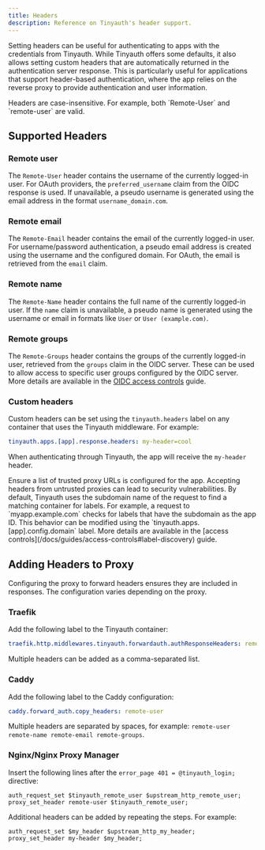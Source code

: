 ```yaml
---
title: Headers
description: Reference on Tinyauth's header support.
---
```


Setting headers can be useful for authenticating to apps with the credentials from Tinyauth. While Tinyauth offers some defaults, it also allows setting custom headers that are automatically returned in the authentication server response. This is particularly useful for applications that support header-based authentication, where the app relies on the reverse proxy to provide authentication and user information.

<Callout type="info">
  Headers are case-insensitive. For example, both `Remote-User` and
  `remote-user` are valid.
</Callout>

## Supported Headers

### Remote user

The `Remote-User` header contains the username of the currently logged-in user. For OAuth providers, the `preferred_username` claim from the OIDC response is used. If unavailable, a pseudo username is generated using the email address in the format `username_domain.com`.

### Remote email

The `Remote-Email` header contains the email of the currently logged-in user. For username/password authentication, a pseudo email address is created using the username and the configured domain. For OAuth, the email is retrieved from the `email` claim.

### Remote name

The `Remote-Name` header contains the full name of the currently logged-in user. If the `name` claim is unavailable, a pseudo name is generated using the username or email in formats like `User` or `User (example.com)`.

### Remote groups

The `Remote-Groups` header contains the groups of the currently logged-in user, retrieved from the `groups` claim in the OIDC server. These can be used to allow access to specific user groups configured by the OIDC server. More details are available in the [OIDC access controls](/docs/guides/access-controls.md#access-controls-using-oidc-groups) guide.

### Custom headers

Custom headers can be set using the `tinyauth.headers` label on any container that uses the Tinyauth middleware. For example:

```yaml
tinyauth.apps.[app].response.headers: my-header=cool
```

When authenticating through Tinyauth, the app will receive the `my-header` header.

<Callout type="warning">
  Ensure a list of trusted proxy URLs is configured for the app. Accepting
  headers from untrusted proxies can lead to security vulnerabilities.
</Callout>

<Callout type="info">
  By default, Tinyauth uses the subdomain name of the request to find a matching
  container for labels. For example, a request to `myapp.example.com` checks for
  labels that have the subdomain as the app ID. This behavior can be modified
  using the `tinyauth.apps.[app].config.domain` label. More details are
  available in the [access
  controls](/docs/guides/access-controls#label-discovery) guide.
</Callout>

## Adding Headers to Proxy

Configuring the proxy to forward headers ensures they are included in responses. The configuration varies depending on the proxy.

### Traefik

Add the following label to the Tinyauth container:

```yaml
traefik.http.middlewares.tinyauth.forwardauth.authResponseHeaders: remote-user # This can be a comma separated list of more headers you will like to copy like the custom ones you set
```

Multiple headers can be added as a comma-separated list.

### Caddy

Add the following label to the Caddy configuration:

```yaml
caddy.forward_auth.copy_headers: remote-user
```

Multiple headers are separated by spaces, for example: `remote-user remote-name remote-email remote-groups`.

### Nginx/Nginx Proxy Manager

Insert the following lines after the `error_page 401 = @tinyauth_login;` directive:

```shell
auth_request_set $tinyauth_remote_user $upstream_http_remote_user;
proxy_set_header remote-user $tinyauth_remote_user;
```

Additional headers can be added by repeating the steps. For example:

```shell
auth_request_set $my_header $upstream_http_my_header;
proxy_set_header my-header $my_header;
```
